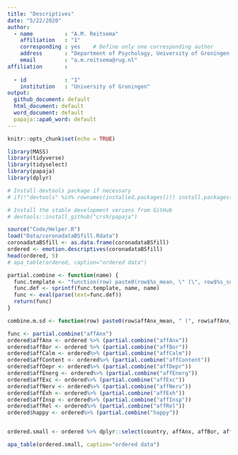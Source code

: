 ```yaml
---
title: "Descriptives"
date: "5/22/2020"
author: 
  - name          : "A.M. Reitsema"
    affiliation   : "1"
    corresponding : yes    # Define only one corresponding author
    address       : "Department of Psychology, University of Groningen, Grote Kruisstraat 2/1, 9712TS Groningen, the Netherlands"
    email         : "a.m.reitsema@rug.nl"
affiliation       :
    
  - id            : "1"
    institution   : "University of Groningen"
output:
  github_document: default
  html_document: default
  word_document: default
  papaja::apa6_word: default
---
```


```r
knitr::opts_chunk$set(echo = TRUE)
```

```r
library(MASS)
library(tidyverse)
library(tidyselect)
library(papaja)
library(dplyr)
```

```r
# Install devtools package if necessary
# if(!"devtools" %in% rownames(installed.packages())) install.packages("devtools")
```

```r
# Install the stable development verions from GitHub
# devtools::install_github("crsh/papaja")
```
```r
source("Code/Helper.R")
load("Data/coronadataBSfill.Rdata")
coronadataBSfill <- as.data.frame(coronadataBSfill)
ordered <- emotion.descriptives(coronadataBSfill)
head(ordered, 5)
# apa_table(ordered, caption="ordered data")
```

```r
partial.combine <- function(name) {
  func.template <- "function(row) paste0(row$%s_mean, \" (\", row$%s_sd, \")\")"
  func.def <- sprintf(func.template, name, name)
  func <- eval(parse(text=func.def))
  return(func)
}

combine.m.sd <- function(row) paste0(row$affAnx_mean, " (", row$affAnx_sd, ")")

func <- partial.combine("affAnx")
ordered$affAnx <- ordered %>% (partial.combine("affAnx"))
ordered$affBor <- ordered %>% (partial.combine("affBor"))
ordered$affCalm <- ordered%>% (partial.combine("affCalm"))
ordered$affContent <- ordered%>% (partial.combine("affContent"))
ordered$affDepr <- ordered%>% (partial.combine("affDepr"))
ordered$affEnerg <- ordered%>% (partial.combine("affEnerg"))
ordered$affExc <- ordered%>% (partial.combine("affExc"))
ordered$affNerv <- ordered%>% (partial.combine("affNerv"))
ordered$affExh <- ordered%>% (partial.combine("affExh"))
ordered$affInsp <- ordered%>% (partial.combine("affInsp"))
ordered$affRel <- ordered%>% (partial.combine("affRel"))
ordered$happy <- ordered%>% (partial.combine("happy"))


ordered.small <- ordered %>% dplyr::select(country, affAnx, affBor, affCalm, affContent, affDepr, affEnerg, affExc, affNerv, affExh, affInsp, affRel, happy)

apa_table(ordered.small, caption="ordered data")
```

